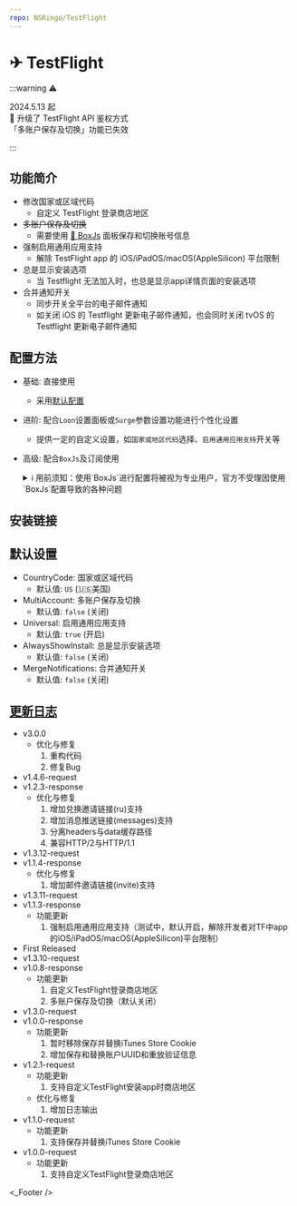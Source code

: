 ```yaml
---
repo: NSRingo/TestFlight
---
```



# ✈ TestFlight

:::warning ⚠️

2024.5.13 起  
 升级了 TestFlight API 鉴权方式  
「多账户保存及切换」功能已失效

:::

## 功能简介
* 修改国家或区域代码
  * 自定义 TestFlight 登录商店地区
* ~~多账户保存及切换~~
  * 需要使用 [🧰 BoxJs](./box-js) 面板保存和切换账号信息
* 强制启用通用应用支持
  * 解除 TestFlight app 的 iOS/iPadOS/macOS(AppleSilicon) 平台限制
* 总是显示安装选项
  * 当 Testflight 无法加入时，也总是显示app详情页面的安装选项
* 合并通知开关
  * 同步开关全平台的电子邮件通知
  * 如关闭 iOS 的 Testflight 更新电子邮件通知，也会同时关闭 tvOS 的 Testflight 更新电子邮件通知

## 配置方法
* 基础: 直接使用
  * 采用[默认配置](#默认设置)
* 进阶: 配合`Loon`设置面板或`Surge`参数设置功能进行个性化设置
  * 提供一定的自定义设置，如`国家或地区代码`选择、`启用通用应用支持`开关等
* 高级: 配合`BoxJs`及订阅使用
  <details>
  <summary>ℹ️ 用前须知：使用`BoxJs`进行配置将被视为专业用户，官方不受理因使用`BoxJs`配置导致的各种问题</summary>

  1. 安装`BoxJs`插件并更新引用资源或脚本:
     * 安装方法及下载链接详见: [🧰 BoxJs](./box-js)
  2. 在`BoxJs`的配置面板中进行个性化设置:
     1. 浏览器访问[BoxJs.com](http://boxjs.com)
     2. 在[`应用`](http://boxjs.com/#/app)页面点开` iRingo`折叠
     3. 在[`✈ TestFlight`](http://boxjs.com/#/app/iRingo.TestFlight)根据需要填写您的设置信息
  </details>

## 安装链接

<ModuleInstall urlPrefix="https://github.com/NSRingo/TestFlight/releases/latest/download/">
  <ModuleInstall.Tab type="loon">
    <ModuleInstall.Item
      url="iRingo.TestFlight.plugin"
      badge={[
        {
          type: "tip",
          text: "MitM",
          outline: true,
        },
        {
          type: "info",
          text: "脚本",
          outline: true,
        },
      ]}
    />
  </ModuleInstall.Tab>
  <ModuleInstall.Tab type="surge">
    <ModuleInstall.Item 
      url="iRingo.TestFlight.sgmodule"
      badge={[
        {
          type: "danger",
          text: "MitM",
          outline: true,
        },
        {
          type: "warning",
          text: "脚本",
          outline: true,
        },
      ]}
    />
  </ModuleInstall.Tab>
  <ModuleInstall.Tab type="stash">
    <ModuleInstall.Item
      url="iRingo.TestFlight.stoverride"
      badge={[
        {
          type: "info",
          text: "覆写",
          outline: true,
        },
        {
          type: "info",
          text: "MitM",
          outline: true,
        },
        {
          type: "info",
          text: "脚本",
          outline: true,
        },
      ]}
    />
  </ModuleInstall.Tab>
  <ModuleInstall.Tab type="egern">
    <ModuleInstall.Item
      url="iRingo.TestFlight.yaml"
    />
  </ModuleInstall.Tab>
  <ModuleInstall.Tab type="qx">
    <ModuleInstall.Item
      url="iRingo.TestFlight.snippet"
      badge={[
        {
          type: "danger",
          text: "重写",
          outline: true,
        },
        {
          type: "tip",
          text: "MitM",
          outline: true,
        },
      ]}
    />
  </ModuleInstall.Tab>
  <ModuleInstall.Tab type="shadowrocket">
    <ModuleInstall.Item
      url="iRingo.TestFlight.srmodule"
      badge={[
        {
          type: "tip",
          text: "HTTPS 解密",
          outline: true,
        },
      ]}
    />
  </ModuleInstall.Tab>
</ModuleInstall>

## 默认设置
* CountryCode: 国家或区域代码
  * 默认值: `US` (🇺🇸美国)
* MultiAccount: 多账户保存及切换
  * 默认值: `false` (关闭)
* Universal: 启用通用应用支持
  * 默认值: `true` (开启)
* AlwaysShowInstall: 总是显示安装选项
  * 默认值: `false` (关闭)
* MergeNotifications: 合并通知开关
  * 默认值: `false` (关闭)

## [更新日志](/changelog/test-flight)
* v3.0.0
  * 优化与修复
    1. 重构代码
    2. 修复Bug
* v1.4.6-request
* v1.2.3-response
  * 优化与修复
    1. 增加兑换邀请链接(ru)支持
    2. 增加消息推送链接(messages)支持
    3. 分离headers与data缓存路径
    4. 兼容HTTP/2与HTTP/1.1
* v1.3.12-request
* v1.1.4-response
  * 优化与修复
    1. 增加邮件邀请链接(invite)支持
* v1.3.11-request
* v1.1.3-response
  * 功能更新
    1. 强制启用通用应用支持（测试中，默认开启，解除开发者对TF中app的iOS/iPadOS/macOS(AppleSilicon)平台限制）
* First Released
* v1.3.10-request
* v1.0.8-response
  * 功能更新
    1. 自定义TestFlight登录商店地区
    2. 多账户保存及切换（默认关闭）
* v1.3.0-request
* v1.0.0-response
  * 功能更新
    1. 暂时移除保存并替换iTunes Store Cookie
    2. 增加保存和替换账户UUID和重放验证信息
* v1.2.1-request
  * 功能更新
    1. 支持自定义TestFlight安装app时商店地区
  * 优化与修复
    1. 增加日志输出
* v1.1.0-request
  * 功能更新
    1. 支持保存并替换iTunes Store Cookie
* v1.0.0-request
  * 功能更新
    1. 支持自定义TestFlight登录商店地区

<_Footer />
